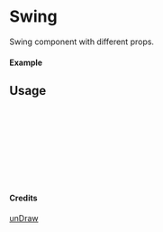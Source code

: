 
<Meta of={Swing} title="unDraw/Swing" />

# Swing

Swing component with different props.

#### Example

<Canvas of={Swing.Primary} />

## Usage

```ts
import { Swing } from "yadl-ui";

const Example = () => {
  return (
      <Swing />
  );
};

export default Example;
```

#### Credits
[unDraw](https://undraw.co/illustrations)
